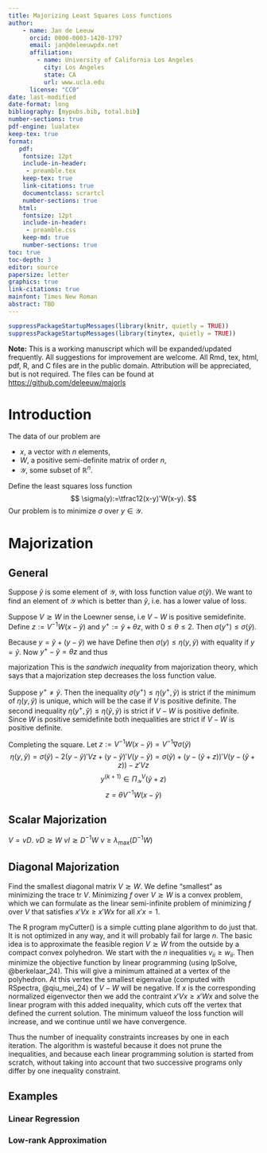 ```yaml
---
title: Majorizing Least Squares Loss functions
author: 
    - name: Jan de Leeuw
      orcid: 0000-0003-1420-1797
      email: jan@deleeuwpdx.net
      affiliation: 
        - name: University of California Los Angeles
          city: Los Angeles
          state: CA
          url: www.ucla.edu
      license: "CC0"
date: last-modified
date-format: long
bibliography: [mypubs.bib, total.bib]
number-sections: true
pdf-engine: lualatex
keep-tex: true
format:
   pdf:
    fontsize: 12pt
    include-in-header: 
     - preamble.tex
    keep-tex: true
    link-citations: true
    documentclass: scrartcl
    number-sections: true
   html:
    fontsize: 12pt
    include-in-header: 
     - preamble.css
    keep-md: true
    number-sections: true
toc: true
toc-depth: 3
editor: source
papersize: letter
graphics: true
link-citations: true
mainfont: Times New Roman
abstract: TBD
---
```


```r
suppressPackageStartupMessages(library(knitr, quietly = TRUE))
suppressPackageStartupMessages(library(tinytex, quietly = TRUE))
```

\sectionbreak 

**Note:** This is a working manuscript which will be expanded/updated
frequently. All suggestions for improvement are welcome. All Rmd, tex,
html, pdf, R, and C files are in the public domain. Attribution will be
appreciated, but is not required. The files can be found at
<https://github.com/deleeuw/majorls> 

\sectionbreak

# Introduction

The data of our problem are

* $x$, a vector with $n$ elements, 
* $W$, a positive semi-definite matrix of order $n$, 
* $\mathcal{Y}$, some subset of $\mathbb{R}^n$.

Define the least squares loss function
$$
\sigma(y):=\tfrac12(x-y)'W(x-y).
$$
Our problem is to minimize $\sigma$ over $y\in\mathcal{Y}$.

\sectionbreak

# Majorization

## General

Suppose $\tilde y$ is some element of $\mathcal{Y}$, with loss function value
$\sigma(\tilde y)$. We want to find an element of $\mathcal{Y}$ which is
better than $\tilde y$, i.e. has a lower value of loss.

::: {#lem-major}
Suppose $V\gtrsim W$ in the Loewner sense, i.e $V-W$ is positive semidefinite. Define $z:=V^{-1}W(x-\tilde y)$ and $y^+:=\tilde y+\theta z$, with $0\leq\theta\leq 2$. Then $\sigma(y^+)\leq\sigma(\tilde y)$.
:::

::: {.proof}
Because $y=\tilde y+(y-\tilde y)$ we have
\begin{equation}
\sigma(y)=
\sigma(\tilde y)-2(y-\tilde y)'W(x-\tilde y)+(y-\tilde y)'W(y - \tilde y).
\end{equation}
Define 
\begin{equation}
\eta(y,\tilde y):=
\sigma(\tilde y)-2(y-\tilde y)'W(x-\tilde y)+(y-\tilde y)'V(y - \tilde y).
\end{equation}
then $\sigma(y)\leq\eta(y,\tilde y)$ with equality if $y=\tilde y$.
Now $y^+-\tilde y=\theta z$ and thus
\begin{equation}
\sigma(y^+)\leq\eta(y^+,\tilde y)=\sigma(\tilde y)+(\theta^2-2\theta)z'Vz\leq \sigma(\tilde y).
\end{equation}
:::


 majorization
This is the *sandwich inequality* from majorization theory, which says that a
majorization step decreases the loss function value. 

Suppose $y^+\neq\tilde y$. Then the inequality
$\sigma(y^+)\leq\eta(y^+,\tilde y)$ is strict if the minimum of $\eta(y,\tilde y)$
is unique, which will be the case if $V$ is positive definite. The second inequality $\eta(y^+,\tilde y)\leq\eta(\tilde y,\tilde y)$ is strict if
$V-W$ is positive definite. Since $W$ is positive semidefinite both inequalities are strict if $V-W$ is positive definite.

\begin{equation}
y^{(k+1)}\in\mathop{\text{argmin}}_{y\in\mathcal{Y}}\eta(y,y^{(k)})
\end{equation}

Completing the square. Let $z:=V^{-1}W(x-\tilde y)=V^{-1}\nabla\sigma(\tilde y)$
$$
\eta(y,\tilde y)=
\sigma(\tilde y)-2(y-\tilde y)'Vz+(y-\tilde y)'V(y - \tilde y)=
\sigma(\tilde y)+(y-(\tilde y+z))'V(y-(\tilde y+z))-z'Vz
$$
$$
y^{(k+1)}\in\Pi_{\mathcal{Y}}^V(\tilde y+z)
$$
$$
z=\theta V^{-1}W(x-\tilde y)
$$

## Scalar Majorization

$V=\nu D$. $\nu D\gtrsim W$ $\nu I\gtrsim D^{-1}W$ $\nu\geq\lambda_{\text{max}}(D^{-1}W)$

## Diagonal Majorization

Find the smallest diagonal matrix $V\gtrsim W$. We define "smallest" as
minimizing the trace $\text{tr}\ V$.
Minimizing $f$ over $V\gtrsim W$ is a convex problem, which we can
formulate as the linear semi-infinite problem of minimizing $f$
over $V$ that satisfies $x'Vx\geq x'Wx$ for all $x'x=1$.

The R program myCutter() is a simple cutting plane algorithm to do just that.
It is not optimized in any way, and it will probably fail for large
$n$. The basic idea is to approximate the feasible region $V\gtrsim W$
from the outside by a compact convex polyhedron. 
We start with the $n$ inequalities $v_{ii}\geq w_{ii}$. 
Then minimize the objective function by linear programming (using lpSolve, @berkelaar_24). This will give a minimum attained at a vertex of the polyhedron. At this vertex the smallest eigenvalue (computed with RSpectra, @qiu_mei_24) of $V-W$ will be negative. If $x$ is the corresponding normalized eigenvector then we add the contraint $x'Vx\geq x'Wx$ and solve the linear program with this added inequality,
which cuts off the vertex that defined the current solution. The minimum valueof the loss function will increase, and we continue until we have convergence.

Thus the number of inequality constraints increases by one in each iteration.
The algorithm is wasteful because it does not prune the inequalities, and
because each linear programming solution is started from scratch, without
taking into account that two successive programs only differ by one
inequality constraint.

## Examples

### Linear Regression

### Low-rank Approximation